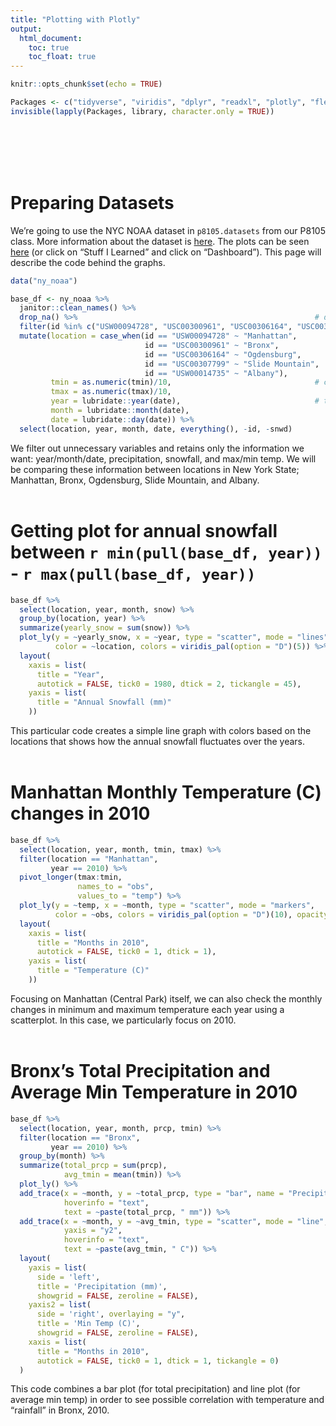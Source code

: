 ```yaml
---
title: "Plotting with Plotly"
output: 
  html_document:
    toc: true
    toc_float: true
---
```


```r
knitr::opts_chunk$set(echo = TRUE)

Packages <- c("tidyverse", "viridis", "dplyr", "readxl", "plotly", "flexdashboard", "p8105.datasets")
invisible(lapply(Packages, library, character.only = TRUE))

```

<br></br><br></br>

# Preparing Datasets
We're going to use the NYC NOAA dataset in `p8105.datasets` from our P8105 class. More information about the dataset is [here](https://p8105.com/dataset_noaa.html). The plots can be seen [here](dashboard-hw.html) (or click on "Stuff I Learned" and click on "Dashboard"). This page will describe the code behind the graphs.

```r

data("ny_noaa")

base_df <- ny_noaa %>% 
  janitor::clean_names() %>% 
  drop_na() %>%                                                     # drop any NA in any column
  filter(id %in% c("USW00094728", "USC00300961", "USC00306164", "USC00307799", "USW00014735")) %>% 
  mutate(location = case_when(id == "USW00094728" ~ "Manhattan",
                              id == "USC00300961" ~ "Bronx",
                              id == "USC00306164" ~ "Ogdensburg",
                              id == "USC00307799" ~ "Slide Mountain",
                              id == "USW00014735" ~ "Albany"),
         tmin = as.numeric(tmin)/10,                                # convert from tenths to regular C
         tmax = as.numeric(tmax)/10,
         year = lubridate::year(date),                              # turn to specified date format
         month = lubridate::month(date),
         date = lubridate::day(date)) %>% 
  select(location, year, month, date, everything(), -id, -snwd)

```

We filter out unnecessary variables and retains only the information we want: year/month/date, precipitation, snowfall, and max/min temp. We will be comparing these information between locations in New York State; Manhattan, Bronx, Ogdensburg, Slide Mountain, and Albany.
<br></br>

# Getting plot for annual snowfall between `r min(pull(base_df, year))` - `r max(pull(base_df, year))`

```r

base_df %>% 
  select(location, year, month, snow) %>%
  group_by(location, year) %>% 
  summarize(yearly_snow = sum(snow)) %>% 
  plot_ly(y = ~yearly_snow, x = ~year, type = "scatter", mode = "lines",     # make line graph
          color = ~location, colors = viridis_pal(option = "D")(5)) %>%      # tells viridis to get 5 colors %>% 
  layout(
    xaxis = list(
      title = "Year",
      autotick = FALSE, tick0 = 1980, dtick = 2, tickangle = 45),            # manually assigns ticks/tick-gaps
    yaxis = list(
      title = "Annual Snowfall (mm)"
    ))

```

This particular code creates a simple line graph with colors based on the locations that shows how the annual snowfall fluctuates over the years.
<br></br>

# Manhattan Monthly Temperature (C) changes in 2010

```r

base_df %>% 
  select(location, year, month, tmin, tmax) %>%
  filter(location == "Manhattan",
         year == 2010) %>%
  pivot_longer(tmax:tmin,
               names_to = "obs",
               values_to = "temp") %>% 
  plot_ly(y = ~temp, x = ~month, type = "scatter", mode = "markers",     
          color = ~obs, colors = viridis_pal(option = "D")(10), opacity = 0.4) %>%
  layout(
    xaxis = list(
      title = "Months in 2010",
      autotick = FALSE, tick0 = 1, dtick = 1),
    yaxis = list(
      title = "Temperature (C)"
    ))

```

Focusing on Manhattan (Central Park) itself, we can also check the monthly changes in minimum and maximum temperature each year using a scatterplot. In this case, we particularly focus on 2010. 
<br></br>

# Bronx's Total Precipitation and Average Min Temperature in 2010

```r

base_df %>% 
  select(location, year, month, prcp, tmin) %>%
  filter(location == "Bronx",
         year == 2010) %>% 
  group_by(month) %>% 
  summarize(total_prcp = sum(prcp),
            avg_tmin = mean(tmin)) %>% 
  plot_ly() %>% 
  add_trace(x = ~month, y = ~total_prcp, type = "bar", name = "Precipitation (mm)",  # add bar graph
            hoverinfo = "text",                                                      # add hoverinfo
            text = ~paste(total_prcp, " mm")) %>%                                    # hoverinfo content
  add_trace(x = ~month, y = ~avg_tmin, type = "scatter", mode = "line", name = "Min Temp (C)", # add line graph
            yaxis = "y2",                                                                      # specify 2nd y-axis
            hoverinfo = "text",
            text = ~paste(avg_tmin, " C")) %>% 
  layout(
    yaxis = list(
      side = 'left', 
      title = 'Precipitation (mm)', 
      showgrid = FALSE, zeroline = FALSE),
    yaxis2 = list(
      side = 'right', overlaying = "y", 
      title = 'Min Temp (C)', 
      showgrid = FALSE, zeroline = FALSE),
    xaxis = list(
      title = "Months in 2010",
      autotick = FALSE, tick0 = 1, dtick = 1, tickangle = 0)
  )

```

This code combines a bar plot (for total precipitation) and line plot (for average min temp) in order to see possible correlation with temperature and "rainfall" in Bronx, 2010. 
